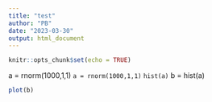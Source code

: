 ```yaml
---
title: "test"
author: "PB"
date: "2023-03-30"
output: html_document
---
```


```r
knitr::opts_chunk$set(echo = TRUE)
```
a = rnorm(1000,1,1)
`a = rnorm(1000,1,1)`
`hist(a)`
b = hist(a)

```r
plot(b)
```
